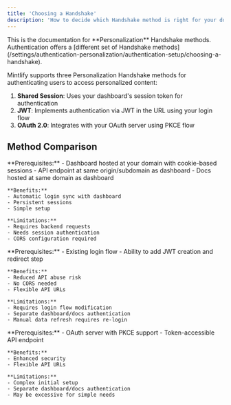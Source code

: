 ```yaml
---
title: 'Choosing a Handshake'
description: 'How to decide which Handshake method is right for your docs'
---
```


<Info>
  This is the documentation for **Personalization** Handshake methods. Authentication offers a [different set of Handshake methods](/settings/authentication-personalization/authentication-setup/choosing-a-handshake).
</Info>

Mintlify supports three Personalization Handshake methods for authenticating users to access personalized content:

1. **Shared Session**: Uses your dashboard's session token for authentication
2. **JWT**: Implements authentication via JWT in the URL using your login flow
3. **OAuth 2.0**: Integrates with your OAuth server using PKCE flow

## Method Comparison

<Tabs>
  <Tab title="Shared Session">
    **Prerequisites:**
    - Dashboard hosted at your domain with cookie-based sessions
    - API endpoint at same origin/subdomain as dashboard
    - Docs hosted at same domain as dashboard

    **Benefits:**
    - Automatic login sync with dashboard
    - Persistent sessions
    - Simple setup

    **Limitations:**
    - Requires backend requests
    - Needs session authentication
    - CORS configuration required
  </Tab>
  <Tab title="JWT">
    **Prerequisites:**
    - Existing login flow
    - Ability to add JWT creation and redirect step

    **Benefits:**
    - Reduced API abuse risk
    - No CORS needed
    - Flexible API URLs

    **Limitations:**
    - Requires login flow modification
    - Separate dashboard/docs authentication
    - Manual data refresh requires re-login
  </Tab>
  <Tab title="OAuth 2.0">
    **Prerequisites:**
    - OAuth server with PKCE support
    - Token-accessible API endpoint

    **Benefits:**
    - Enhanced security
    - Flexible API URLs

    **Limitations:**
    - Complex initial setup
    - Separate dashboard/docs authentication
    - May be excessive for simple needs
  </Tab>
</Tabs>
